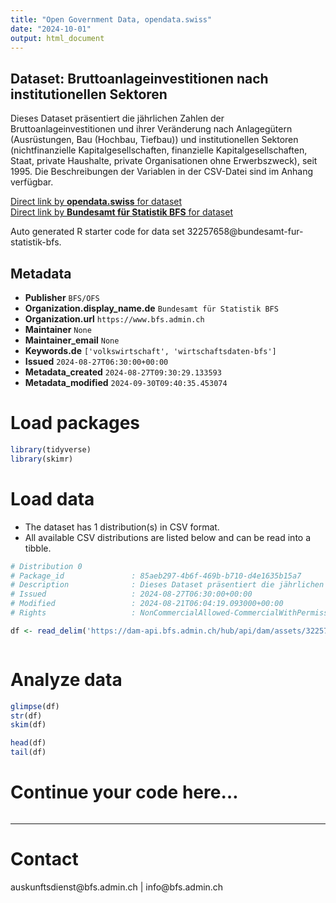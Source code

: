 ```yaml
---
title: "Open Government Data, opendata.swiss"
date: "2024-10-01"
output: html_document
---
```


## Dataset: Bruttoanlageinvestitionen  nach institutionellen Sektoren

Dieses Dataset präsentiert die jährlichen Zahlen der Bruttoanlageinvestitionen und ihrer Veränderung nach Anlagegütern (Ausrüstungen, Bau (Hochbau, Tiefbau)) und institutionellen Sektoren (nichtfinanzielle Kapitalgesellschaften, finanzielle Kapitalgesellschaften, Staat, private Haushalte, private Organisationen ohne Erwerbszweck), seit 1995. Die Beschreibungen der Variablen in der CSV-Datei sind im Anhang verfügbar.

[Direct link by **opendata.swiss** for dataset](https://opendata.swiss/de/dataset/bruttoanlageinvestitionen-nach-institutionellen-sektoren4)<br>
[Direct link by **Bundesamt für Statistik BFS** for dataset](https://www.bfs.admin.ch/asset/de/ts-x-04.02.05.02)

Auto generated R starter code for data set 32257658@bundesamt-fur-statistik-bfs.

## Metadata

- **Publisher** `BFS/OFS`
- **Organization.display_name.de** `Bundesamt für Statistik BFS`
- **Organization.url** `https://www.bfs.admin.ch`
- **Maintainer** `None`
- **Maintainer_email** `None`
- **Keywords.de** `['volkswirtschaft', 'wirtschaftsdaten-bfs']`
- **Issued** `2024-08-27T06:30:00+00:00`
- **Metadata_created** `2024-08-27T09:30:29.133593`
- **Metadata_modified** `2024-09-30T09:40:35.453074`


# Load packages

```r

library(tidyverse)
library(skimr)

```

# Load data

-   The dataset has 1 distribution(s) in CSV format.
-   All available CSV distributions are listed below and can be read into a tibble.

```r

# Distribution 0
# Package_id               : 85aeb297-4b6f-469b-b710-d4e1635b15a7
# Description              : Dieses Dataset präsentiert die jährlichen Zahlen der Bruttoanlageinvestitionen und ihrer Veränderung nach Anlagegütern (Ausrüstungen, Bau (Hochbau, Tiefbau)) und institutionellen Sektoren (nichtfinanzielle Kapitalgesellschaften, finanzielle Kapitalgesellschaften, Staat, private Haushalte, private Organisationen ohne Erwerbszweck), seit 1995. Die Beschreibungen der Variablen in der CSV-Datei sind im Anhang verfügbar.
# Issued                   : 2024-08-27T06:30:00+00:00
# Modified                 : 2024-08-21T06:04:19.093000+00:00
# Rights                   : NonCommercialAllowed-CommercialWithPermission-ReferenceRequired

df <- read_delim('https://dam-api.bfs.admin.ch/hub/api/dam/assets/32257663/master')



```

# Analyze data

```r

glimpse(df)
str(df)
skim(df)

head(df)
tail(df)

```

# Continue your code here...

```r

```

------------------------------------------------------------------------

# Contact

auskunftsdienst@bfs.admin.ch | info@bfs.admin.ch
